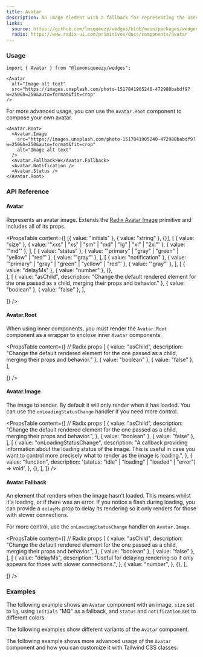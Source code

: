 ```yaml
---
title: Avatar
description: An image element with a fallback for representing the user.
links:
  source: https://github.com/lmsqueezy/wedges/blob/main/packages/wedges/src/components/Avatar/Avatar.tsx
  radix: https://www.radix-ui.com/primitives/docs/components/avatar
---
```


<PreviewComponent name="avatar/preview" />

### Usage

```tsx
import { Avatar } from "@lemonsqueezy/wedges";
```

```tsx showLineNumbers
<Avatar
  alt="Image alt text"
  src="https://images.unsplash.com/photo-1517841905240-472988babdf9?w=250&h=250&auto=format&fit=crop"
/>
```

For more advanced usage, you can use the `Avatar.Root` component to compose your own avatar.

```tsx
<Avatar.Root>
  <Avatar.Image
    src="https://images.unsplash.com/photo-1517841905240-472988babdf9?w=250&h=250&auto=format&fit=crop"
    alt="Image alt text"
  />
  <Avatar.Fallback>W</Avatar.Fallback>
  <Avatar.Notification />
  <Avatar.Status />
</Avatar.Root>
```

### API Reference

#### Avatar

Represents an avatar image. Extends the <a href="https://www.radix-ui.com/primitives/docs/components/avatar#image" rel="nofollow noreferrer" target="_blank">Radix Avatar Image</a> primitive and includes all of its props.

<PropsTable
  content={[
    [{ value: "initials" }, { value: "string" }, {}],
    [
      { value: "size" },
      { value: '"xxs" | "xs" | "sm" | "md" | "lg" | "xl" | "2xl"' },
      { value: '"md"' },
    ],
    [
      { value: "status" },
      { value: '"primary" | "gray" | "green" | "yellow" | "red"' },
      { value: '"gray"' },
    ],
    [
      { value: "notification" },
      { value: '"primary" | "gray" | "green" | "yellow" | "red"' },
      { value: '"gray"' },
    ],
    [
      { value: "delayMs" },
      { value: "number" },
      {},  
    ],
    [
      { value: "asChild", description: "Change the default rendered element for the one passed as a child, merging their props and behavior." },
      { value: "boolean" },
      { value: "false" },
    ],

]}
/>

#### Avatar.Root

When using inner components, you must render the `Avatar.Root` component as a wrapper to enclose inner `Avatar` components.

<PropsTable
  content={[
    // Radix props
    [
      { value: "asChild", description: "Change the default rendered element for the one passed as a child, merging their props and behavior." },
      { value: "boolean" },
      { value: "false" },
    ],

]}
/>

#### Avatar.Image

The image to render. By default it will only render when it has loaded. You can use the `onLoadingStatusChange` handler if you need more control.

<PropsTable
  content={[
    // Radix props
    [
      {
        value: "asChild",
        description:
          "Change the default rendered element for the one passed as a child, merging their props and behavior.",
      },
      { value: "boolean" },
      { value: "false" },
    ],
    [
      {
        value: "onLoadingStatusChange",
        description:
          "A callback providing information about the loading status of the image. This is useful in case you want to control more precisely what to render as the image is loading.",
      },
      {
        value: "function",
        description: '(status: "idle" | "loading" | "loaded" | "error") => void',
      },
      {},
    ],
  ]}
/>

#### Avatar.Fallback

An element that renders when the image hasn't loaded. This means whilst it's loading, or if there was an error. If you notice a flash during loading, you can provide a `delayMs` prop to delay its rendering so it only renders for those with slower connections.

For more control, use the `onLoadingStatusChange` handler on `Avatar.Image`.

<PropsTable
  content={[
    // Radix props
    [
      {
        value: "asChild",
        description:
          "Change the default rendered element for the one passed as a child, merging their props and behavior.",
      },
      { value: "boolean" },
      { value: "false" },
    ],
    [
      {
        value: "delayMs",
        description:
          "Useful for delaying rendering so it only appears for those with slower connections.",
      },
      {
        value: "number",
      },
      {},
    ],

]}
/>

### Examples

The following example shows an `Avatar` component with an image, `size` set to `lg`, using `initials` "MQ" as a fallback, and `status` and `notification` set to different colors.

<PreviewComponent name="avatar/example-1" />

The following examples show different variants of the `Avatar` component.

<PreviewComponent name="avatar/example-2" />

The following example shows more advanced usage of the `Avatar` component and how you can customize it with Tailwind CSS classes.

<PreviewComponent name="avatar/example-3" />
